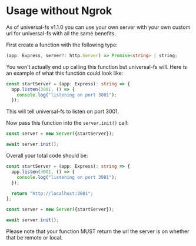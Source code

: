 # Usage without Ngrok

As of universal-fs v1.1.0 you can use your own server with your own custom url for universal-fs with all the same benefits.

First create a function with the following type:

```ts
(app: Express, server?: http.Server) => Promise<string> | string;
```

You won't actually end up calling this function but universal-fs will. Here is an example of what this function could look like:

```ts
const startServer = (app: Express): string => {
  app.listen(3001, () => {
    console.log("listening on port 3001");
  });
```

This will tell universal-fs to listen on port 3001.

Now pass this function into the `server.init()` call:

```ts
const server = new Server({startServer});

await server.init();
```

Overall your total code should be:

```ts
const startServer = (app: Express): string => {
  app.listen(3001, () => {
    console.log("listening on port 3001");
  });

  return "http://localhost:3001";
};

const server = new Server({startServer});

await server.init();
```

Please note that your function MUST return the url the server is on whether that be remote or local.

